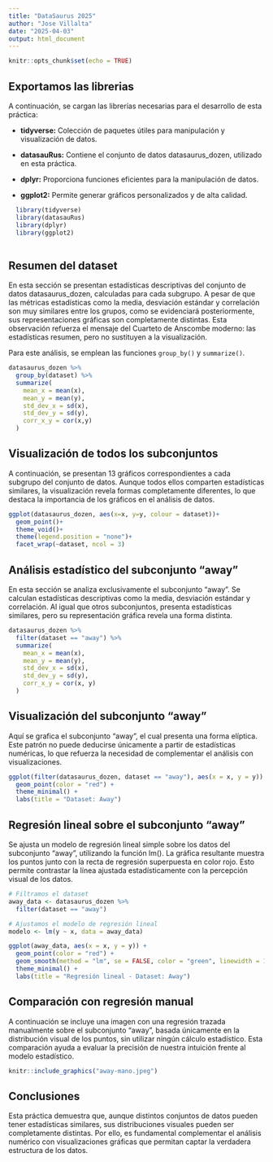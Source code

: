 ```yaml
---
title: "DataSaurus 2025"
author: "Jose Villalta"
date: "2025-04-03"
output: html_document
---
```


```r
knitr::opts_chunk$set(echo = TRUE)
```

## Exportamos las librerias
A continuación, se cargan las librerías necesarias para el desarrollo de esta práctica:

* **tidyverse:** Colección de paquetes útiles para manipulación y visualización de datos.

* **datasauRus:** Contiene el conjunto de datos datasaurus_dozen, utilizado en esta práctica.

* **dplyr:** Proporciona funciones eficientes para la manipulación de datos.

* **ggplot2:** Permite generar gráficos personalizados y de alta calidad.

```r
  library(tidyverse)
  library(datasauRus)
  library(dplyr)
  library(ggplot2)
  

```

## Resumen del dataset
En esta sección se presentan estadísticas descriptivas del conjunto de datos datasaurus_dozen, calculadas para cada subgrupo. A pesar de que las métricas estadísticas como la media, desviación estándar y correlación son muy similares entre los grupos, como se evidenciará posteriormente, sus representaciones gráficas son completamente distintas.
Esta observación refuerza el mensaje del Cuarteto de Anscombe moderno: las estadísticas resumen, pero no sustituyen a la visualización.

Para este análisis, se emplean las funciones `group_by()` y `summarize()`.

```r
datasaurus_dozen %>%
  group_by(dataset) %>%
  summarize(
    mean_x = mean(x),
    mean_y = mean(y),
    std_dev_x = sd(x),
    std_dev_y = sd(y),
    corr_x_y = cor(x,y)
  )

```


## Visualización de todos los subconjuntos

A continuación, se presentan 13 gráficos correspondientes a cada subgrupo del conjunto de datos. Aunque todos ellos comparten estadísticas similares, la visualización revela formas completamente diferentes, lo que destaca la importancia de los gráficos en el análisis de datos.

```r

ggplot(datasaurus_dozen, aes(x=x, y=y, colour = dataset))+
  geom_point()+
  theme_void()+
  theme(legend.position = "none")+
  facet_wrap(~dataset, ncol = 3)

```


## Análisis estadístico del subconjunto "away"

En esta sección se analiza exclusivamente el subconjunto "away". Se calculan estadísticas descriptivas como la media, desviación estándar y correlación. Al igual que otros subconjuntos, presenta estadísticas similares, pero su representación gráfica revela una forma distinta.

```r
datasaurus_dozen %>%
  filter(dataset == "away") %>%
  summarize(
    mean_x = mean(x),
    mean_y = mean(y),
    std_dev_x = sd(x),
    std_dev_y = sd(y),
    corr_x_y = cor(x, y)
  )
```


## Visualización del subconjunto "away"

Aquí se grafica el subconjunto "away", el cual presenta una forma elíptica. Este patrón no puede deducirse únicamente a partir de estadísticas numéricas, lo que refuerza la necesidad de complementar el análisis con visualizaciones.

```r
ggplot(filter(datasaurus_dozen, dataset == "away"), aes(x = x, y = y)) +
  geom_point(color = "red") +
  theme_minimal() +
  labs(title = "Dataset: Away")
```

## Regresión lineal sobre el subconjunto "away"

Se ajusta un modelo de regresión lineal simple sobre los datos del subconjunto "away", utilizando la función lm(). La gráfica resultante muestra los puntos junto con la recta de regresión superpuesta en color rojo. Esto permite contrastar la línea ajustada estadísticamente con la percepción visual de los datos.

```r
# Filtramos el dataset
away_data <- datasaurus_dozen %>%
  filter(dataset == "away")

# Ajustamos el modelo de regresión lineal
modelo <- lm(y ~ x, data = away_data)

ggplot(away_data, aes(x = x, y = y)) +
  geom_point(color = "red") +
  geom_smooth(method = "lm", se = FALSE, color = "green", linewidth = 1) +
  theme_minimal() +
  labs(title = "Regresión lineal - Dataset: Away")
```

## Comparación con regresión manual

A continuación se incluye una imagen con una regresión trazada manualmente sobre el subconjunto "away", basada únicamente en la distribución visual de los puntos, sin utilizar ningún cálculo estadístico. Esta comparación ayuda a evaluar la precisión de nuestra intuición frente al modelo estadístico.

```r
knitr::include_graphics("away-mano.jpeg")
```

## Conclusiones

Esta práctica demuestra que, aunque distintos conjuntos de datos pueden tener estadísticas similares, sus distribuciones visuales pueden ser completamente distintas. Por ello, es fundamental complementar el análisis numérico con visualizaciones gráficas que permitan captar la verdadera estructura de los datos.
